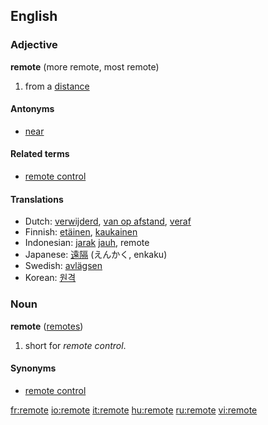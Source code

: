 ==English==

===Adjective===
'''remote''' (more remote, most remote)

#from a [[distance]]

====Antonyms====
*[[near]]

====Related terms====
*[[remote control]]

====Translations====
*Dutch: [[verwijderd]], [[van op afstand]], [[veraf]]
*Finnish: [[etäinen]], [[kaukainen]]
*Indonesian: [[jarak]] [[jauh]], remote
*Japanese: [[遠隔]] (えんかく, enkaku)
*Swedish: [[avlägsen]]
*Korean: [[원격]]

===Noun===
'''remote''' ([[remotes]])

# short for ''remote control''.

====Synonyms====
*[[remote control]]

[[fr:remote]]
[[io:remote]]
[[it:remote]]
[[hu:remote]]
[[ru:remote]]
[[vi:remote]]